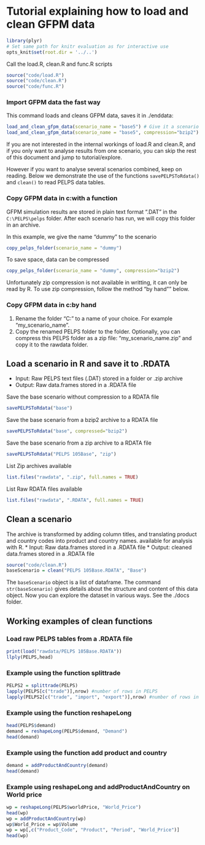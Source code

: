 Tutorial explaining how to load and clean GFPM data
===================================
```r
library(plyr)
# Set same path for knitr evaluation as for interactive use
opts_knit$set(root.dir = '../..')
```


Call the load.R, clean.R and func.R scripts
```r
source("code/load.R")
source("code/clean.R")
source("code/func.R")
```


### Import GFPM data the fast way
This command loads and cleans GFPM data, saves it in ./enddata:
```r
load_and_clean_gfpm_data(scenario_name = "base5") # Give it a scenario name of your choice
load_and_clean_gfpm_data(scenario_name = "base5", compression="bzip2") # Give it a scenario name of your choice
```
If you are not interested in the internal workings of load.R and clean.R, 
and if you only want to analyse results from one scenario,
you can skip the rest of this document and jump to tutorial/explore.

However if you want to analyse several scenarios combined, keep on reading.
Below we demonstrate the use of the functions `savePELPSToRdata()` and `clean()`
to read PELPS data tables.


### Copy GFPM data in c:\PELPS\pelps with a function
GFPM simulation results are stored in plain text
format ".DAT" in the `C:\PELPS\pelps` folder. 
After each scenario has run, we will copy this folder in an archive.

In this example, we give the name "dummy" to the scenario
```r
copy_pelps_folder(scenario_name = "dummy")
```

To save space, data can be compressed
```r
copy_pelps_folder(scenario_name = "dummy", compression="bzip2")
```

Unfortunately zip compression is not available in writting, it can only be read by R.
To use zip compression, follow the method "by hand"" below.

### Copy GFPM data in c:\PELPS\pelps by hand
 1. Rename the folder "C:\PELPS\PELPS" to a name of your choice.
 For example "my_scenario_name". 
 2. Copy the renamed PELPS folder to the \rawdata folder.
   Optionally, you can compress this PELPS folder as a zip file: "my_scenario_name.zip"
   and copy it to the rawdata folder.


Load a scenario in R and save it to .RDATA
-----------------------------------------
* Input: Raw PELPS text files (.DAT) stored in a folder or .zip archive
* Output: Raw data.frames stored in a .RDATA file 

Save the base scenario without compression to a RDATA file
```r
savePELPSToRdata("base")
```

Save the base scenario from a bzip2 archive to a RDATA file
```r
savePELPSToRdata("base", compressed="bzip2")
```


Save the base scenario from a zip archive to a RDATA file
```r
savePELPSToRdata("PELPS 105Base", "zip")
```

List Zip archives available
```r
list.files("rawdata", ".zip", full.names = TRUE) 
```


List Raw RDATA files available
```r
list.files("rawdata", ".RDATA", full.names = TRUE) 
```

Clean a scenario
----------------
The archive is transformed by adding column titles, 
and translating product and country codes into product and country names. 
available for analysis with R.
* Input: Raw data.frames stored in a .RDATA file
* Output: cleaned data.frames stored in a .RDATA file

```r
source("code/clean.R")
baseScenario = clean("PELPS 105Base.RDATA", "Base")
```
The `baseScenario` object is a list of dataframe. 
The command `str(baseScenario)` gives details about the structure and content of this data object. 
Now you can explore the dataset in various ways. See the ./docs folder.


Working examples of clean functions
-----------------------------------
### Load raw PELPS tables from a .RDATA file
```r
print(load("rawdata/PELPS 105Base.RDATA"))
llply(PELPS,head)
```

### Example using the function splittrade 
```r
PELPS2 = splittrade(PELPS)
lapply(PELPS[c("trade")],nrow) #number of rows in PELPS
lapply(PELPS2[c("trade", "import", "export")],nrow) #number of rows in PELPS2
```

### Example using the function reshapeLong
```r
head(PELPS$demand)
demand = reshapeLong(PELPS$demand, "Demand")
head(demand)
```

### Example using the function add product and country
```r
demand = addProductAndCountry(demand)
head(demand)
```

### Example using reshapeLong and addProductAndCountry on World price
```r
wp = reshapeLong(PELPS$worldPrice, "World_Price")
head(wp)
wp = addProductAndCountry(wp)
wp$World_Price = wp$Volume
wp = wp[,c("Product_Code", "Product", "Period", "World_Price")]
head(wp)
```
